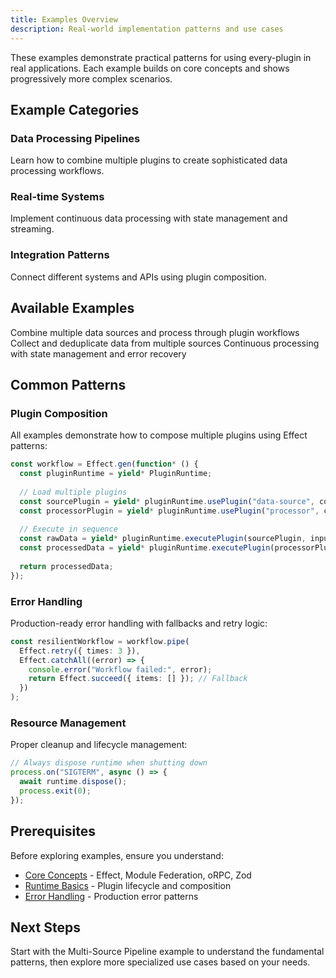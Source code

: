 ```yaml
---
title: Examples Overview
description: Real-world implementation patterns and use cases
---
```


These examples demonstrate practical patterns for using every-plugin in real applications. Each example builds on core concepts and shows progressively more complex scenarios.

## Example Categories

### **Data Processing Pipelines**
Learn how to combine multiple plugins to create sophisticated data processing workflows.

### **Real-time Systems**
Implement continuous data processing with state management and streaming.

### **Integration Patterns**
Connect different systems and APIs using plugin composition.

## Available Examples

<Cards>
  <Card title="Multi-Source Pipeline" href="/docs/examples/multi-source-pipeline">
    Combine multiple data sources and process through plugin workflows
  </Card>
  <Card title="Data Aggregation" href="/docs/examples/data-aggregation">
    Collect and deduplicate data from multiple sources
  </Card>
  <Card title="Real-time Processing" href="/docs/examples/real-time-processing">
    Continuous processing with state management and error recovery
  </Card>
</Cards>

## Common Patterns

### Plugin Composition
All examples demonstrate how to compose multiple plugins using Effect patterns:

```typescript
const workflow = Effect.gen(function* () {
  const pluginRuntime = yield* PluginRuntime;
  
  // Load multiple plugins
  const sourcePlugin = yield* pluginRuntime.usePlugin("data-source", config);
  const processorPlugin = yield* pluginRuntime.usePlugin("processor", config);
  
  // Execute in sequence
  const rawData = yield* pluginRuntime.executePlugin(sourcePlugin, input);
  const processedData = yield* pluginRuntime.executePlugin(processorPlugin, rawData);
  
  return processedData;
});
```

### Error Handling
Production-ready error handling with fallbacks and retry logic:

```typescript
const resilientWorkflow = workflow.pipe(
  Effect.retry({ times: 3 }),
  Effect.catchAll((error) => {
    console.error("Workflow failed:", error);
    return Effect.succeed({ items: [] }); // Fallback
  })
);
```

### Resource Management
Proper cleanup and lifecycle management:

```typescript
// Always dispose runtime when shutting down
process.on("SIGTERM", async () => {
  await runtime.dispose();
  process.exit(0);
});
```

## Prerequisites

Before exploring examples, ensure you understand:

- [Core Concepts](/docs/core/concepts) - Effect, Module Federation, oRPC, Zod
- [Runtime Basics](/docs/runtime/basic-usage) - Plugin lifecycle and composition
- [Error Handling](/docs/runtime/error-handling) - Production error patterns

## Next Steps

Start with the Multi-Source Pipeline example to understand the fundamental patterns, then explore more specialized use cases based on your needs.
